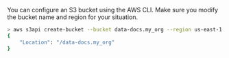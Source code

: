 <!--

---Import---
<ConfigureAnSBucket />

---Header---
### 1. Configure an S3 bucket
-->

You can configure an S3 bucket using the AWS CLI. Make sure you modify the bucket name and region for your situation.

```bash title="Terminal"
> aws s3api create-bucket --bucket data-docs.my_org --region us-east-1
{
    "Location": "/data-docs.my_org"
}
```
